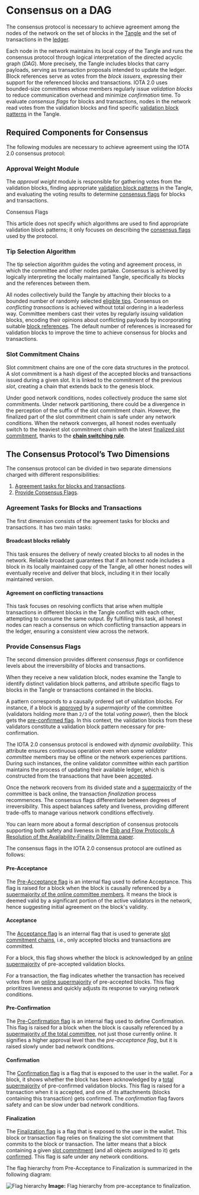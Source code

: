 # Consensus on a DAG

The consensus protocol is necessary to achieve agreement among the nodes of the network on the set of blocks in the [Tangle](preliminaries.md#about-blocks-and-the-tangle) and the set of transactions in the [ledger](preliminaries.md#reality-based-utxo-ledger).

Each node in the network maintains its local copy of the Tangle and runs the consensus protocol through logical interpretation of the directed acyclic graph (_DAG_). More precisely, the Tangle includes blocks that carry payloads, serving as transaction proposals intended to update the ledger. Block references serve as votes from the _block issuers_, expressing their support for the referenced blocks and transactions. IOTA 2.0 uses bounded-size committees whose members regularly issue _validation blocks_ to reduce communication overhead and minimize _confirmation_ time. To evaluate _consensus flags_ for blocks and transactions, nodes in the network read votes from the validation blocks and find specific [validation block patterns](#provide-consensus-flags) in the Tangle.

## Required Components for Consensus

The following modules are necessary to achieve agreement using the IOTA 2.0 consensus protocol:

### Approval Weight Module

The _approval weight_ module is responsible for gathering votes from the validation blocks, finding appropriate [validation block patterns](#provide-consensus-flags) in the Tangle, and evaluating the voting results to determine [consensus flags](consensus-flags.md) for blocks and transactions.

<Info> 
Consensus Flags

This article does not specify which algorithms are used to find appropriate validation block patterns; it only focuses on describing the [consensus flags](consensus-flags.md) used by the protocol.

</Info>

### Tip Selection Algorithm

The tip selection algorithm guides the voting and agreement process, in which the committee and other nodes partake. Consensus is achieved by logically interpreting the locally maintained Tangle, specifically its blocks and the references between them.

All nodes collectively build the Tangle by attaching their blocks to a bounded number of randomly selected [eligible tips](tip-selection-algorithm.md#eligible-tips). Consensus on _conflicting transactions_ is achieved without total ordering in a leaderless way. Committee members cast their votes by regularly issuing validation blocks, encoding their opinions about conflicting payloads by incorporating suitable [block references](preliminaries.md#block-references). The default number of references is increased for validation blocks to improve the time to achieve consensus for blocks and transactions.

### Slot Commitment Chains

Slot commitment chains are one of the core data structures in the protocol. A slot commitment is a hash digest of the accepted blocks and transactions issued during a given slot. It is linked to the commitment of the previous _slot_, creating a chain that extends back to the genesis block.

Under good network conditions, nodes collectively produce the same slot commitments. Under network partitioning, there could be a divergence in the perception of the suffix of the slot commitment chain. However, the finalized part of the slot commitment chain is safe under any network conditions. When the network converges, all honest nodes eventually switch to the heaviest slot commitment chain with the latest [finalized slot commitment](#finalization), thanks to the **[chain switching rule](chain-switching-rule.md)**.

## The Consensus Protocol’s Two Dimensions

The consensus protocol can be divided in two separate dimensions charged with different responsibilities:

1. [Agreement tasks for blocks and transactions](#agreement-tasks-for-blocks-and-transactions).
2. [Provide Consensus Flags](#provide-consensus-flags).

### Agreement Tasks for Blocks and Transactions

The first dimension consists of the agreement tasks for blocks and transactions. It has two main tasks:

#### Broadcast blocks reliably

This task ensures the delivery of newly created blocks to all nodes in the network. Reliable broadcast guarantees that if an honest node includes a block in its locally maintained copy of the Tangle, all other honest nodes will eventually receive and deliver that block, including it in their locally maintained version.

#### Agreement on conflicting transactions

This task focuses on resolving conflicts that arise when multiple transactions in different blocks in the Tangle conflict with each other, attempting to consume the same output. By fulfilling this task, all honest nodes can reach a consensus on which conflicting transaction appears in the ledger, ensuring a consistent view across the network.

### Provide Consensus Flags

The second dimension provides different _consensus flags_ or confidence levels about the irreversibility of blocks and transactions.

When they receive a new validation block, nodes examine the Tangle to identify distinct validation block patterns, and attribute specific flags to blocks in the Tangle or transactions contained in the blocks.

A pattern corresponds to a causally ordered set of validation blocks. For instance, if a block is [approved](preliminaries.md#about-blocks-and-the-tangle) by a _supermajority_ of the committee (validators holding more than `2/3` of the total _voting power_), then the block gets the [pre-confirmed flag](#pre-confirmation). In this context, the validation blocks from these validators constitute a validation block pattern necessary for pre-confirmation.

The IOTA 2.0 consensus protocol is endowed with _dynamic availability_. This attribute ensures continuous operation even when some _validator committee_ members may be offline or the network experiences partitions. During such instances, the online validator committee within each partition maintains the process of updating their available ledger, which is constructed from the transactions that have been [accepted](#acceptance).

Once the network recovers from its divided state and a [supermajority](preliminaries.md#total-and-online-supermajority) of the committee is back online, the transaction _finalization_ process recommences. The consensus flags differentiate between degrees of irreversibility. This aspect balances safety and liveness, providing different trade-offs to manage various network conditions effectively.

<Info>

You can learn more about a formal description of consensus protocols supporting both safety and liveness in the [Ebb and Flow Protocols: A Resolution of the Availability-Finality Dilemma paper](https://arxiv.org/pdf/2009.04987).

</Info>

The consensus flags in the IOTA 2.0 consensus protocol are outlined as follows:

#### Pre-Acceptance

The [Pre-Acceptance flag](consensus-flags.md#pre-acceptance-flag) is an internal flag used to define Acceptance. This flag is raised for a block when the block is causally referenced by a [supermajority of the online committee members](preliminaries.md#total-and-online-supermajority). It means the block is deemed valid by a significant portion of the active validators in the network, hence suggesting initial agreement on the block's validity.

#### Acceptance

The [Acceptance flag](consensus-flags.md#acceptance-flag) is an internal flag that is used to generate [slot commitment chains](#slot-commitment-chains), i.e., only accepted blocks and transactions are committed.

For a block, this flag shows whether the block is acknowledged by an [online supermajority](preliminaries.md#total-and-online-supermajority) of pre-accepted validation blocks.

For a transaction, the flag indicates whether the transaction has received votes from an [online supermajority](preliminaries.md#total-and-online-supermajority) of pre-accepted blocks. This flag prioritizes liveness and quickly adjusts its response to varying network conditions.

#### Pre-Confirmation

The [Pre-Confirmation flag](consensus-flags.md#pre-confirmation-flag) is an internal flag used to define Confirmation. This flag is raised for a block when the block is causally referenced by a [supermajority of the total committee](preliminaries.md#total-and-online-supermajority), not just those currently online. It signifies a higher approval level than the _pre-acceptance flag_, but it is raised slowly under bad network conditions.

#### Confirmation

The [Confirmation flag](consensus-flags.md#confirmation-flag) is a flag that is exposed to the user in the wallet. For a block, it shows whether the block has been acknowledged by a [total supermajority](preliminaries.md#total-and-online-supermajority) of pre-confirmed validation blocks. This flag is raised for a transaction when it is accepted, and one of its attachments (blocks containing this transaction) gets confirmed. The _confirmation_ flag favors safety and can be slow under bad network conditions.

#### Finalization

The [Finalization flag](consensus-flags.md#finalization-flag) is a flag that is exposed to the user in the wallet. This block or transaction flag relies on finalizing the slot commitment that commits to the block or transaction. The latter means that a block containing a given [slot commitment](preliminaries.md#slot-commitment-chain) (and all objects assigned to it) gets [confirmed](consensus-flags.md#confirmation-flag). This flag is safe under any network conditions.

The flag hierarchy from Pre-Acceptance to Finalization is summarized in the following diagram:

![Flag hierarchy](/img/learn/protocols/iota2.0/core-concepts/consensus/flag-hierarchy.png "Flag heirerchy.")
**Image:** Flag hierarchy from pre-acceptance to finalization.
